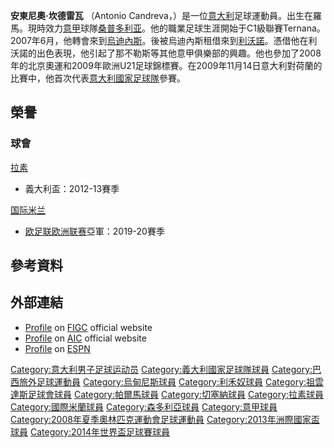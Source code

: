 {{noteTA
|G1=意甲|G2=football
|T=zh-hans:安东尼奥·坎德雷瓦;zh-hk:安東尼奧·簡達華;zh-tw:安東尼奧·坎德雷瓦;
|1=zh-hans:坎德雷瓦;zh-hk:簡達華;zh-tw:坎德雷瓦;
}}
{{BLP unsourced|time=2010-01-20T12:37:55+00:00}}
{{Infobox football biography
|name           = 安東尼奧·坎德雷瓦<br />''Antonio Candreva''
|image          = 20150616 - Portugal - Italie - Genève - Antonio Candreva.jpg
| nickname           = 
|height         = {{height|m=1.80}}
|birth_date = {{birth date and age|1987|2|28|df=y}}
|birth_place    = {{ITA}}[[羅馬|羅馬]]
| currentclub = [[桑普多利亚足球俱乐部|桑普多利亚]]
| clubnumber = 87
| position           = [[中場|中場]]
|youthyears1    =           | youthclubs1 = {{le|A.S. Lodigiani|A.S. Lodigiani|Lodigiani}}
|youthyears2    = 2003–2004 | youthclubs2 = [[特尔纳纳足球俱乐部|特尔纳纳]]
|years1         = 2004–2007 | clubs1 = [[特尔纳纳足球俱乐部|特尔纳纳]] | caps1 = 45 | goals1 = 0
|years2         = 2007–2013 | clubs2 = [[烏迪內斯足球俱樂部|烏迪內斯]] | caps2 = 3 | goals2 = 0
|years3         = 2008–2010 | clubs3 = → [[利沃諾足球俱樂部|利沃諾]] (外借) | caps3 = 52 | goals3 = 2
|years4         = 2010      | clubs4 = → [[尤文图斯足球俱乐部|尤文图斯]] (外借) | caps4 = 16 | goals4 = 2
|years5         = 2010–2011 | clubs5 = → [[帕爾馬足球會|帕爾馬]] (外借) | caps5 = 31 | goals5 = 3
|years6         = 2011–2012 | clubs6 = → [[切塞纳足球俱乐部|切塞纳]] (外借) | caps6 = 18 | goals6 = 2
|years7         = 2012–2013 | clubs7 = → [[拉素體育會|拉素]] (外借) | caps7 = 50 | goals7 = 9
|years8         = 2013–2016 | clubs8 = [[拉素體育會|拉素]] | caps8 = 101 | goals8 = 32
| years9 = 2016–2021
| clubs9 = [[国际米兰足球俱乐部|国际米兰]]
| caps9 = 124
| goals9 = 12
| years10 = 2020–2021
| clubs10 = → [[桑普多利亚足球俱乐部|桑普多利亚]] (外借)
| caps10 = 35
| goals10 = 5
| years11 = 2021–
| clubs11 = [[桑普多利亚足球俱乐部|桑普多利亚]]
| caps11 = 0
| goals11 = 0
|nationalyears1 = 2004–2005
|nationalteam1  = [[義大利18歲以下國家足球隊|義大利U18]]
|nationalcaps1  = 6
|nationalgoals1 = 0
|nationalyears2 = 2005
|nationalteam2  = [[義大利19歲以下國家足球隊|義大利U19]]
|nationalcaps2  = 9
|nationalgoals2 = 1
|nationalyears3 = 2005–2008
|nationalteam3  = [[義大利20歲以下國家足球隊|義大利U20]]
|nationalcaps3  = 13
|nationalgoals3 = 4
|nationalyears4 = 2008–2009
|nationalteam4  = [[義大利21歲以下國家足球隊|義大利U21]]
|nationalcaps4  = 8
|nationalgoals4 = 0
|nationalyears5 = 2009–2018
|nationalteam5  = [[意大利國家足球隊|意大利]]
|nationalcaps5  = 54
|nationalgoals5 = 7
| pcupdate           = 2021年5月23日
| ntupdate           = 2018年3月27日
}}
'''安東尼奧·坎德雷瓦''' （Antonio Candreva，{{bd|1987年|2月28日|catidx=Candreva,Antonio}}）是一位[[意大利|意大利]]足球運動員。出生在羅馬。現時效力[[意甲|意甲]]球隊[[桑普多利亚足球俱乐部|桑普多利亚]]。他的職業足球生涯開始于C1級聯賽Ternana。2007年6月，他轉會來到[[烏迪內斯足球俱樂部|烏迪內斯]]。後被烏迪內斯租借來到[[利沃諾足球俱樂部|利沃諾]]。憑借他在利沃諾的出色表現，他引起了那不勒斯等其他意甲俱樂部的興趣。他也參加了2008年的北京奧運和2009年歐洲U21足球錦標賽。在2009年11月14日意大利對荷蘭的比賽中，他首次代表[[意大利國家足球隊|意大利國家足球隊]]參賽。

== 榮譽 ==
=== 球會 ===

;{{flagicon|ITA}} [[拉素|拉素]]
*義大利盃：2012-13賽季

;{{flagicon|ITA}} [[国际米兰足球俱乐部|国际米兰]]
*[[欧足联欧洲联赛|欧足联欧洲联赛]]亞軍：2019-20賽季

==參考資料==
{{reflist}}

==外部連結==
{{commons category}}
* [https://www.figc.it/it/nazionali/nazionali-in-cifre/dettaglio-convocato/?calciatoreId=44596&squadraId=12 Profile] {{Wayback|url=https://www.figc.it/it/nazionali/nazionali-in-cifre/dettaglio-convocato/?calciatoreId=44596&squadraId=12 |date=20210818000426 }} on [[FIGC|FIGC]] official website {{in lang|it}}
* [https://aic.football.it/scheda/15002/candreva-antonio.htm Profile] {{Wayback|url=https://aic.football.it/scheda/15002/candreva-antonio.htm |date=20210818000426 }} on [[Italian_Footballers'_Association|AIC]] official website {{in lang|it}}
* [http://www.espnfc.us/player/104478/antonio-candreva Profile] {{Wayback|url=http://www.espnfc.us/player/104478/antonio-candreva |date=20200129231813 }} on [[ESPN|ESPN]]

<!--{{國際米蘭球員名單}}-->
{{U.C. Sampdoria squad}}
{{Navboxes colour
|title=意大利參賽名單
|bg= #0066bc
|fg= #FFFFFF
|bordercolor= silver
|list1=
{{2013年聯合會盃足球賽意大利參賽名單}}
{{2014年世界盃足球賽意大利參賽名單}}
{{2016年歐洲國家盃意大利參賽名單}}
}}

{{DEFAULTSORT:Candreva, Antonio}}
[[Category:意大利男子足球运动员|Category:意大利男子足球运动员]]
[[Category:義大利國家足球隊球員|Category:義大利國家足球隊球員]]
[[Category:巴西旅外足球運動員|Category:巴西旅外足球運動員]]
[[Category:烏甸尼斯球員|Category:烏甸尼斯球員]]
[[Category:利禾奴球員|Category:利禾奴球員]]
[[Category:祖雲達斯足球會球員|Category:祖雲達斯足球會球員]]
[[Category:帕爾馬球員|Category:帕爾馬球員]]
[[Category:切塞納球員|Category:切塞納球員]]
[[Category:拉素球員|Category:拉素球員]]
[[Category:國際米蘭球員|Category:國際米蘭球員]]
[[Category:森多利亞球員|Category:森多利亞球員]]
[[Category:意甲球員|Category:意甲球員]]
[[Category:2008年夏季奧林匹克運動會足球運動員|Category:2008年夏季奧林匹克運動會足球運動員]]
[[Category:2013年洲際國家盃球員|Category:2013年洲際國家盃球員]]
[[Category:2014年世界盃足球賽球員|Category:2014年世界盃足球賽球員]]